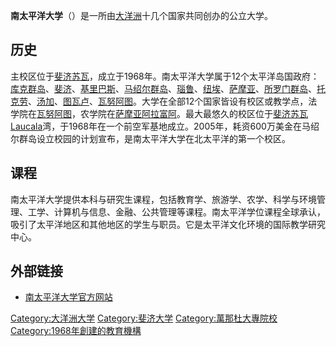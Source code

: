 {{otheruses}}
{{Infobox University 
| name        = 南太平洋大學
| EnglishName = University of the South Pacific
| SealImage       = 
| SealInfo      =
| image       = PortVilaPostOffice.jpg
| caption     = 南太平洋大学在[[萬那杜|萬那杜]]的註冊處
| motto       =
| established = 
| type        = [[國立大學|國立大學]]
| religion    = 
| affiliation = 
| district    = 
| grades      =
| president   = 
| principal   = 
| dean        = 
| colleges     =
| house       = 
| sc          =
| cs          =  
| faculty     = 
| staff       = 
| students    = 
| athletics   = 
| conference  = 
| colors      = 
| mascot      = 
| magazines    = 
| address    =
| tel         = 
| fax         = 
| mail        = 
| website     = 
| width       = 
}}
'''南太平洋大学'''（{{lang-en|University of the South Pacific}}）是一所由[[大洋洲|大洋洲]]十几个国家共同创办的公立大学。

==历史==
主校区位于[[斐济|斐济]][[苏瓦|苏瓦]]，成立于1968年。南太平洋大学属于12个太平洋岛国政府：[[库克群岛|库克群岛]]、[[斐济|斐济]]、[[基里巴斯|基里巴斯]]、[[马绍尔群岛|马绍尔群岛]]、[[瑙鲁|瑙鲁]]、[[纽埃|纽埃]]、[[萨摩亚|萨摩亚]]、[[所罗门群岛|所罗门群岛]]、[[托克劳|托克劳]]、[[汤加|汤加]]、[[图瓦卢|图瓦卢]]、[[瓦努阿图|瓦努阿图]]。大学在全部12个国家皆设有校区或教学点，法学院在[[瓦努阿图|瓦努阿图]]，农学院在[[萨摩亚|萨摩亚]][[阿拉富阿|阿拉富阿]]。最大最悠久的校区位于[[斐济|斐济]][[苏瓦|苏瓦]]Laucala湾，于1968年在一个前空军基地成立。2005年，耗资600万美金在马绍尔群岛设立校园的计划宣布，是南太平洋大学在北太平洋的第一个校区。

==课程==
南太平洋大学提供本科与研究生课程，包括教育学、旅游学、农学、科学与环境管理、工学、计算机与信息、金融、公共管理等课程。南太平洋学位课程全球承认，吸引了太平洋地区和其他地区的学生与职员。它是太平洋文化环境的国际教学研究中心。

== 外部链接 ==
{{commonscat}}
* [http://www.usp.ac.fj/ 南太平洋大学官方网站] {{Wayback|url=http://www.usp.ac.fj/ |date=20210219032453 }}

{{斐济大学}}
{{國際科學理事會}}
{{normdaten}}

[[Category:大洋洲大学|Category:大洋洲大学]]
[[Category:斐济大学|Category:斐济大学]]
[[Category:萬那杜大專院校|Category:萬那杜大專院校]]
[[Category:1968年創建的教育機構|Category:1968年創建的教育機構]]
